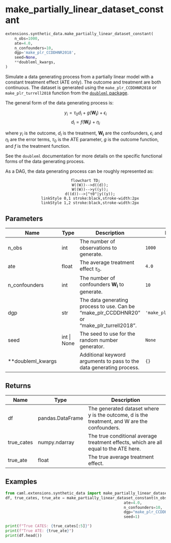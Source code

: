 # make_partially_linear_dataset_constant { #caml.extensions.synthetic_data.make_partially_linear_dataset_constant }

```python
extensions.synthetic_data.make_partially_linear_dataset_constant(
    n_obs=1000,
    ate=4.0,
    n_confounders=10,
    dgp='make_plr_CCDDHNR2018',
    seed=None,
    **doubleml_kwargs,
)
```

Simulate a data generating process from a partially linear model with a constant treatment effect (ATE only). The outcome and treatment are both continuous.
The dataset is generated using the `make_plr_CCDDHNR2018` or `make_plr_turrell2018` function from the [`doubleml` package](https://docs.doubleml.org/stable/index.html).

The general form of the data generating process is:

$$
y_i= \tau_0 d_i + g(\mathbf{W_i})+\epsilon_i
$$
$$
d_i=f(\mathbf{W_i})+\eta_i
$$

where $y_i$ is the outcome, $d_i$ is the treatment, $\mathbf{W_i}$ are the confounders, $\epsilon_i$ and $\eta_i$ are the error terms, $\tau_0$ is the ATE parameter, $g$ is the outcome function, and $f$ is the treatment function.

See the `doubleml` documentation for more details on the specific functional forms of the data generating process.

As a DAG, the data generating process can be roughly represented as:

<div style="text-align: center;">
```mermaid
flowchart TD;
    W((W))-->d((d));
    W((W))-->y((y));
    d((d))-->|"τ0"|y((y));
    linkStyle 0,1 stroke:black,stroke-width:2px
    linkStyle 1,2 stroke:black,stroke-width:2px
```
</div>

## Parameters {.doc-section .doc-section-parameters}

| Name              | Type        | Description                                                                                | Default                  |
|-------------------|-------------|--------------------------------------------------------------------------------------------|--------------------------|
| n_obs             | int         | The number of observations to generate.                                                    | `1000`                   |
| ate               | float       | The average treatment effect $\tau_0$.                                                     | `4.0`                    |
| n_confounders     | int         | The number of confounders $\mathbf{W_i}$ to generate.                                      | `10`                     |
| dgp               | str         | The data generating process to use. Can be "make_plr_CCDDHNR20" or "make_plr_turrell2018". | `'make_plr_CCDDHNR2018'` |
| seed              | int \| None | The seed to use for the random number generator.                                           | `None`                   |
| **doubleml_kwargs |             | Additional keyword arguments to pass to the data generating process.                       | `{}`                     |

## Returns {.doc-section .doc-section-returns}

| Name       | Type             | Description                                                                                  |
|------------|------------------|----------------------------------------------------------------------------------------------|
| df         | pandas.DataFrame | The generated dataset where y is the outcome, d is the treatment, and W are the confounders. |
| true_cates | numpy.ndarray    | The true conditional average treatment effects, which are all equal to the ATE here.         |
| true_ate   | float            | The true average treatment effect.                                                           |

## Examples {.doc-section .doc-section-examples}

```python
from caml.extensions.synthetic_data import make_partially_linear_dataset_constant
df, true_cates, true_ate = make_partially_linear_dataset_constant(n_obs=1000,
                                                    ate=4.0,
                                                    n_confounders=10,
                                                    dgp="make_plr_CCDDHNR2018",
                                                    seed=1)

print(f"True CATES: {true_cates[:5]}")
print(f"True ATE: {true_ate}")
print(df.head())
```
